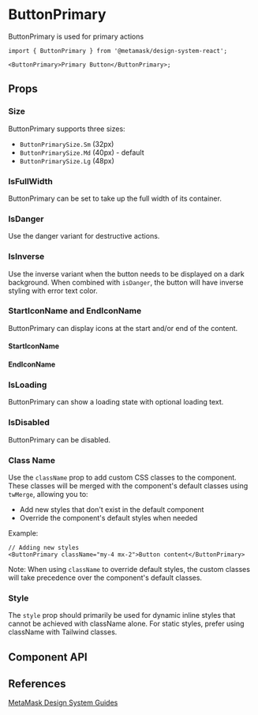 

# ButtonPrimary

ButtonPrimary is used for primary actions

```tsx
import { ButtonPrimary } from '@metamask/design-system-react';

<ButtonPrimary>Primary Button</ButtonPrimary>;
```

<Canvas of={ButtonPrimaryStories.Default} />

## Props

### Size

ButtonPrimary supports three sizes:

- `ButtonPrimarySize.Sm` (32px)
- `ButtonPrimarySize.Md` (40px) - default
- `ButtonPrimarySize.Lg` (48px)

<Canvas of={ButtonPrimaryStories.Size} />

### IsFullWidth

ButtonPrimary can be set to take up the full width of its container.

<Canvas of={ButtonPrimaryStories.IsFullWidth} />

### IsDanger

Use the danger variant for destructive actions.

<Canvas of={ButtonPrimaryStories.IsDanger} />

### IsInverse

Use the inverse variant when the button needs to be displayed on a dark background. When combined with `isDanger`, the button will have inverse styling with error text color.

<Canvas of={ButtonPrimaryStories.IsInverse} />

### StartIconName and EndIconName

ButtonPrimary can display icons at the start and/or end of the content.

#### StartIconName

<Canvas of={ButtonPrimaryStories.StartIconName} />

#### EndIconName

<Canvas of={ButtonPrimaryStories.EndIconName} />

### IsLoading

ButtonPrimary can show a loading state with optional loading text.

<Canvas of={ButtonPrimaryStories.IsLoading} />

### IsDisabled

ButtonPrimary can be disabled.

<Canvas of={ButtonPrimaryStories.IsDisabled} />

### Class Name

Use the `className` prop to add custom CSS classes to the component. These classes will be merged with the component's default classes using `twMerge`, allowing you to:

- Add new styles that don't exist in the default component
- Override the component's default styles when needed

Example:

```tsx
// Adding new styles
<ButtonPrimary className="my-4 mx-2">Button content</ButtonPrimary>
```

Note: When using `className` to override default styles, the custom classes will take precedence over the component's default classes.

### Style

The `style` prop should primarily be used for dynamic inline styles that cannot be achieved with className alone. For static styles, prefer using className with Tailwind classes.

## Component API

<Controls of={ButtonPrimaryStories.Default} />

## References

[MetaMask Design System Guides](https://www.notion.so/MetaMask-Design-System-Guides-Design-f86ecc914d6b4eb6873a122b83c12940)
